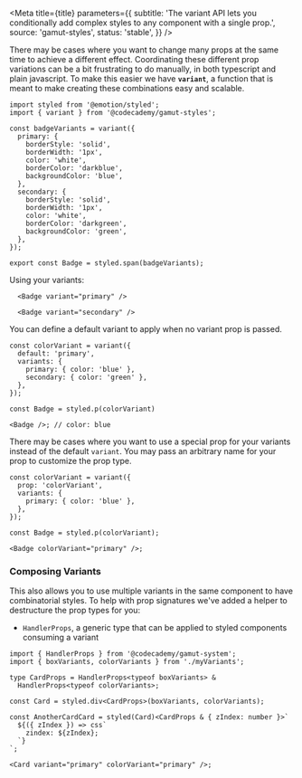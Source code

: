 
<Meta
  title={title}
  parameters={{
    subtitle:
      'The variant API lets you conditionally add complex styles to any component with a single prop.',
    source: 'gamut-styles',
    status: 'stable',
  }}
/>

There may be cases where you want to change many props at the same time to achieve a different effect.
Coordinating these different prop variations can be a bit frustrating to do manually, in both typescript and plain javascript.
To make this easier we have **`variant`**, a function that is meant to make creating these combinations easy and scalable.

```tsx
import styled from '@emotion/styled';
import { variant } from '@codecademy/gamut-styles';

const badgeVariants = variant({
  primary: {
    borderStyle: 'solid',
    borderWidth: '1px',
    color: 'white',
    borderColor: 'darkblue',
    backgroundColor: 'blue',
  },
  secondary: {
    borderStyle: 'solid',
    borderWidth: '1px',
    color: 'white',
    borderColor: 'darkgreen',
    backgroundColor: 'green',
  },
});

export const Badge = styled.span(badgeVariants);
```

Using your variants:

```tsx
  <Badge variant="primary" />

  <Badge variant="secondary" />
```

You can define a default variant to apply when no variant prop is passed.

```tsx
const colorVariant = variant({
  default: 'primary',
  variants: {
    primary: { color: 'blue' },
    secondary: { color: 'green' },
  },
});

const Badge = styled.p(colorVariant)

<Badge />; // color: blue
```

There may be cases where you want to use a special prop for your variants instead of the default `variant`. You may pass an arbitrary name for your prop to customize the prop type.

```tsx
const colorVariant = variant({
  prop: 'colorVariant',
  variants: {
    primary: { color: 'blue' },
  },
});

const Badge = styled.p(colorVariant);

<Badge colorVariant="primary" />;
```

### Composing Variants

This also allows you to use multiple variants in the same component to have combinatorial styles. To help with prop signatures we've added a helper to destructure the prop types for you:

- `HandlerProps`, a generic type that can be applied to styled components consuming a variant

```tsx
import { HandlerProps } from '@codecademy/gamut-system';
import { boxVariants, colorVariants } from './myVariants';

type CardProps = HandlerProps<typeof boxVariants> &
  HandlerProps<typeof colorVariants>;

const Card = styled.div<CardProps>(boxVariants, colorVariants);

const AnotherCardCard = styled(Card)<CardProps & { zIndex: number }>`
  ${({ zIndex }) => css`
    zindex: ${zIndex};
  `}
`;

<Card variant="primary" colorVariant="primary" />;
```
